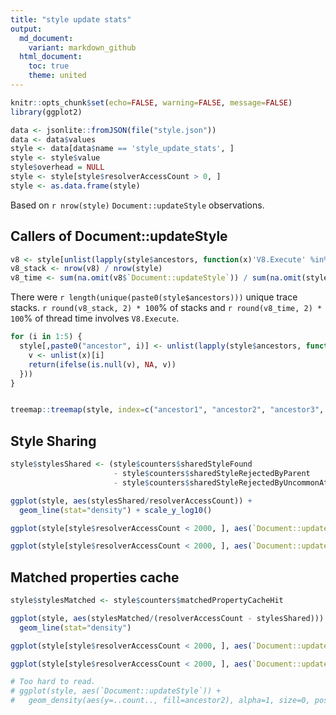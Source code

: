 ```yaml
---
title: "style update stats"
output:
  md_document:
    variant: markdown_github
  html_document:
    toc: true
    theme: united
---
```


```r
knitr::opts_chunk$set(echo=FALSE, warning=FALSE, message=FALSE)
library(ggplot2)
```

```r
data <- jsonlite::fromJSON(file("style.json"))
data <- data$values
style <- data[data$name == 'style_update_stats', ]
style <- style$value
style$overhead = NULL
style <- style[style$resolverAccessCount > 0, ]
style <- as.data.frame(style)
```

Based on `r nrow(style)` `Document::updateStyle` observations.

Callers of Document::updateStyle
--------------------------------
```r
v8 <- style[unlist(lapply(style$ancestors, function(x)'V8.Execute' %in% x)), ]
v8_stack <- nrow(v8) / nrow(style)
v8_time <- sum(na.omit(v8$`Document::updateStyle`)) / sum(na.omit(style$`Document::updateStyle`))
```

There were `r length(unique(paste0(style$ancestors)))` unique trace stacks.
`r round(v8_stack, 2) * 100`% of stacks and
`r round(v8_time, 2) * 100`% of thread time
involves `V8.Execute`.

```r
for (i in 1:5) {
  style[,paste0("ancestor", i)] <- unlist(lapply(style$ancestors, function(x) {
    v <- unlist(x)[i]
    return(ifelse(is.null(v), NA, v))
  }))
}


treemap::treemap(style, index=c("ancestor1", "ancestor2", "ancestor3", "ancestor4", "ancestor5"), vSize=c("Document::updateStyle"))
```

Style Sharing
-------------

```r
style$stylesShared <- (style$counters$sharedStyleFound
                       - style$counters$sharedStyleRejectedByParent
                       - style$counters$sharedStyleRejectedByUncommonAttributeRules)

ggplot(style, aes(stylesShared/resolverAccessCount)) +
  geom_line(stat="density") + scale_y_log10()

ggplot(style[style$resolverAccessCount < 2000, ], aes(`Document::updateStyle`, resolverAccessCount, color=stylesShared/resolverAccessCount, size=stylesShared/resolverAccessCount)) + geom_point(alpha=0.5) + scale_y_log10() + theme(legend.position="top") + guides(color=FALSE)

ggplot(style[style$resolverAccessCount < 2000, ], aes(`Document::updateStyle`/resolverAccessCount, stylesShared/resolverAccessCount)) + geom_point(alpha=0.5) + scale_x_log10()
```

Matched properties cache
------------------------

```r

style$stylesMatched <- style$counters$matchedPropertyCacheHit

ggplot(style, aes(stylesMatched/(resolverAccessCount - stylesShared))) +
  geom_line(stat="density")

ggplot(style[style$resolverAccessCount < 2000, ], aes(`Document::updateStyle`, resolverAccessCount, color=stylesMatched/(resolverAccessCount-stylesShared), size=stylesMatched/(resolverAccessCount-stylesShared))) + geom_point(alpha=0.5) + scale_y_log10() + theme(legend.position="top") + guides(color=FALSE)

ggplot(style[style$resolverAccessCount < 2000, ], aes(`Document::updateStyle`/resolverAccessCount, stylesMatched/(resolverAccessCount-stylesShared)))+ geom_point(alpha=0.5) + scale_x_log10()
```


```r
# Too hard to read.
# ggplot(style, aes(`Document::updateStyle`)) +
#   geom_density(aes(y=..count.., fill=ancestor2), alpha=1, size=0, position="stack") + scale_x_log10()
```
